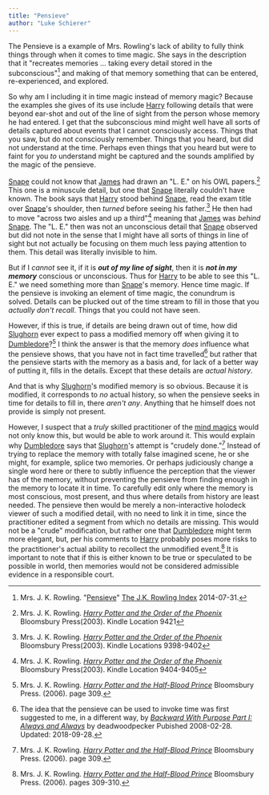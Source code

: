 ```yaml
---
title: "Pensieve"
author: "Luke Schierer"
---
```


The Pensieve is a example of Mrs. Rowling's lack of ability to fully think
things through when it comes to time magic.  She says in the description that
it "recreates memories … taking every detail stored in the
subconscious"[^221202-5] and making of that memory something that can be
entered, re-experienced, and explored.

So why am I including it in time magic instead of memory magic? Because the
examples she gives of its use include [Harry] following details that were
beyond ear-shot and out of the line of sight from the person whose memory he
had entered.  I get that the subconscious mind might well have all sorts of
details captured about events that I cannot consciously access.  Things that
you saw, but do not consciously remember.  Things that you heard, but did not
understand at the time.  Perhaps even things that you heard but were to faint
for you *to* understand might be captured and the sounds amplified by the magic
of the pensieve.

[Snape] could not know that [James] had drawn an "L. E." on his OWL
papers.[^221202-8]  This one is a minuscule detail, but one that [Snape]
literally couldn't have known.  The book says that [Harry] stood behind
[Snape], read the exam title over [Snape]'s shoulder, then *turned* before
seeing his father.[^221202-11]  He then had to move "across two aisles and up a
third"[^221202-12] meaning that [James] was *behind* [Snape].  The "L. E."
then was not an unconscious detail that [Snape] observed but did not note in
the sense that I might have all sorts of things in line of sight but not
actually be focusing on them much less paying attention to them.  This detail
was literally invisible to him.

But if I *cannot* see it, if it is ***out of my line of sight***, then it is
***not in my memory*** conscious or unconscious.  Thus for [Harry] to be
able to see this "L. E." we need something more than [Snape]'s memory. Hence
time magic.  If the pensieve is invoking an element of time magic, the
conundrum is solved.  Details can be plucked out of the time stream to fill in
those that you *actually don't recall*.  Things that you could not have seen.

However, if this is true, if details are being drawn out of time, how did
[Slughorn] ever expect to pass a modified memory off when giving it to
[Dumbledore]?[^221202-9]  I think the answer is that the memory *does*
influence what the pensieve shows, that you have not in fact time
travelled[^221202-10] but rather that the pensieve starts with the memory as a
basis and, for lack of a better way of putting it, fills in the details.
Except that these details are *actual history*.

And that is why [Slughorn]'s modified memory is so obvious.  Because it is
modified, it corresponds to *no* actual history, so when the pensieve seeks in
time for details to fill in, there *aren't any*.  Anything that he himself does
not provide is simply not present.

However, I suspect that a *truly* skilled practitioner of the [mind magics]
would not only know this, but would be able to work around it.  This would explain why [Dumbledore] says that [Slughorn]'s attempt is "crudely done."[^240422-2]  Instead of trying to replace the memory with totally false imagined scene, he or she might, for example, splice two memories.  Or perhaps judiciously change a single word here or there to subtly influence the perception that the viewer has of the memory, without preventing the pensieve from finding enough in the memory to locate it in time.  To carefully edit only where the memory is most conscious, most present, and thus where details from history are least needed.  The pensieve then would be merely a non-interactive holodeck viewer of such a modified detail, with no need to link it in time, since the practitioner edited a segment from which no details are missing.  This would not be a "crude" modification, but rather one that [Dumbledore] might term more elegant, but, per his comments to [Harry] probably poses more risks to the practitioner's actual ability to recollect the unmodified event.[^221202-13]  It is important to note that if this is either known to be true or speculated to be possible in world, then memories would not be considered admissible evidence in a responsible court. 

[mind magics]: <../../the_mind_arts>

[Slughorn]: <../../../people/slughorn/horace_eugene_flaccus>

[Snape]: <../../../people/snape/severus>

[James]: <../../../people/potter/james>

[Sirius]: <../../../people/black/sirius_iii>

[Harry]: <../../../people/potter/harry_james>

[Dumbledore]: <../../../people/dumbledore/albus_percival_wulfric_brian>

[^221202-10]: The idea that the pensieve can be used to invoke time was first
  suggested to me, in a different way, by _[Backward With Purpose Part I:
  Always and Always](https://www.fanfiction.net/s/4101650)_ by deadwoodpecker
  Pubished 2008-02-28. Updated: 2018-09-28.

[^221202-5]: Mrs. J. K. Rowling.
    "[Pensieve](https://www.rowlingindex.org/work/pmpens/)"
    [The J.K. Rowling Index](https://www.rowlingindex.org) 2014-07-31.

[^221202-13]: Mrs. J. K. Rowling.
    _[Harry Potter and the Half-Blood Prince]_
    Bloomsbury Press. (2006). pages 309-310.

[^221202-9]: Mrs. J. K. Rowling.
    _[Harry Potter and the Half-Blood Prince]_
    Bloomsbury Press. (2006). page 309.

[^221202-11]: Mrs. J. K. Rowling.
    _[Harry Potter and the Order of the Phoenix](https://www.librarything.com/work/115/book/225886709)_
    Bloomsbury Press(2003). Kindle Locations 9398-9402

[^221202-12]: Mrs. J. K. Rowling.
    _[Harry Potter and the Order of the Phoenix](https://www.librarything.com/work/115/book/225886709)_
    Bloomsbury Press(2003). Kindle Location 9404-9405

[^221202-8]: Mrs. J. K. Rowling.
    _[Harry Potter and the Order of the Phoenix](https://www.librarything.com/work/115/book/225886709)_
    Bloomsbury Press(2003). Kindle Location 9421

[^221202-7]: Mrs. J. K. Rowling.
    _[Harry Potter and the Order of the Phoenix](https://www.librarything.com/work/115/book/225886709)_
    Bloomsbury Press(2003). Kindle Location 9449

[^221202-6]: Mrs. J. K. Rowling.
    _[Harry Potter and the Order of the Phoenix](https://www.librarything.com/work/115/book/225886709)_
    Bloomsbury Press(2003). Kindle Location 9455 and surrounding.

[^240422-2]: Mrs. J. K. Rowling.
    _[Harry Potter and the Half-Blood Prince]_
    Bloomsbury Press. (2006). page 309.

[Harry Potter and the Half-Blood Prince]: https://www.librarything.com/work/1133624/book/203684961
